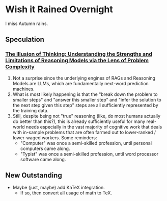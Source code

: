 #   Wish it Rained Overnight

I miss Autumn rains.

##  Speculation

### [The Illusion of Thinking: Understanding the Strengths and Limitations of Reasoning Models via the Lens of Problem Complexity](https://machinelearning.apple.com/research/illusion-of-thinking?utm_source=alphasignal)

1.  Not a surprise since the underlying engines of RAGs and Reasoning Models are LLMs,
    which are fundamentally next-word prediction machines.
2.  What is most likely happening is that the "break down the problem to smaller steps"
    and "answer this smaller step"
    and "infer the solution to the next step given this step"
    steps are all sufficiently represented by the training data.
5.  Still, despite being not "true" reasoning
    (like, do most humans actually do better than this?),
    this is already sufficiently useful for many real-world needs
    especially in the vast majority of cognitive work that deals with in-sample problems
    that are often farmed out to lower-ranked / lower-waged workers.
    Some reminders:
    -   "Computer" was once a semi-skilled profession,
        until personal computers came along.
    -   "Typist" was once a semi-skilled profession,
        until word processor software came along.

##  New Outstanding

-   Maybe (just, maybe) add KaTeX integration.
    -   If so, then convert all usage of math to TeX.